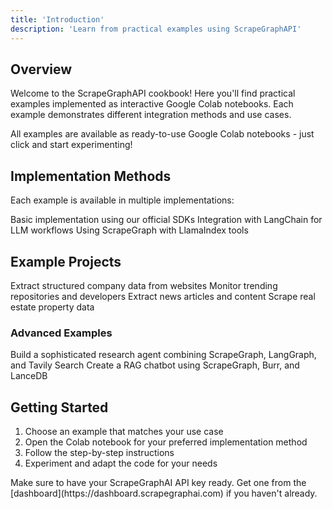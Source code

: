 ```yaml
---
title: 'Introduction'
description: 'Learn from practical examples using ScrapeGraphAPI'
---
```


## Overview

Welcome to the ScrapeGraphAPI cookbook! Here you'll find practical examples implemented as interactive Google Colab notebooks. Each example demonstrates different integration methods and use cases.

<Note>
All examples are available as ready-to-use Google Colab notebooks - just click and start experimenting!
</Note>

## Implementation Methods

Each example is available in multiple implementations:

<CardGroup cols={3}>
  <Card title="SDK Direct Usage" icon="box">
    Basic implementation using our official SDKs
  </Card>
  <Card title="LangChain Integration" icon="link">
    Integration with LangChain for LLM workflows
  </Card>
  <Card title="LlamaIndex Integration" icon="database">
    Using ScrapeGraph with LlamaIndex tools
  </Card>
</CardGroup>

## Example Projects

<CardGroup cols={2}>
  <Card
    title="🏢 Company Information"
    icon="building"
    href="/cookbook/examples/company-info"
  >
    Extract structured company data from websites
  </Card>
  <Card
    title="🌟 GitHub Trending"
    icon="github"
    href="/cookbook/examples/github-trending"
  >
    Monitor trending repositories and developers
  </Card>
  <Card
    title="📰 Wired Articles"
    icon="newspaper"
    href="/cookbook/examples/wired"
  >
    Extract news articles and content
  </Card>
  <Card
    title="🏠 Homes Listings"
    icon="house"
    href="/cookbook/examples/homes"
  >
    Scrape real estate property data
  </Card>
</CardGroup>

### Advanced Examples

<CardGroup cols={2}>
  <Card
    title="🔬 Research Agent with Tavily"
    icon="microscope"
    href="/cookbook/examples/research-agent"
  >
    Build a sophisticated research agent combining ScrapeGraph, LangGraph, and Tavily Search
  </Card>
  <Card
    title="💬 Chat with Webpage"
    icon="comments"
    href="/cookbook/examples/chat-webpage"
  >
    Create a RAG chatbot using ScrapeGraph, Burr, and LanceDB
  </Card>
</CardGroup>

## Getting Started

1. Choose an example that matches your use case
2. Open the Colab notebook for your preferred implementation method
3. Follow the step-by-step instructions
4. Experiment and adapt the code for your needs

<Note>
Make sure to have your ScrapeGraphAI API key ready. Get one from the [dashboard](https://dashboard.scrapegraphai.com) if you haven't already.
</Note>
